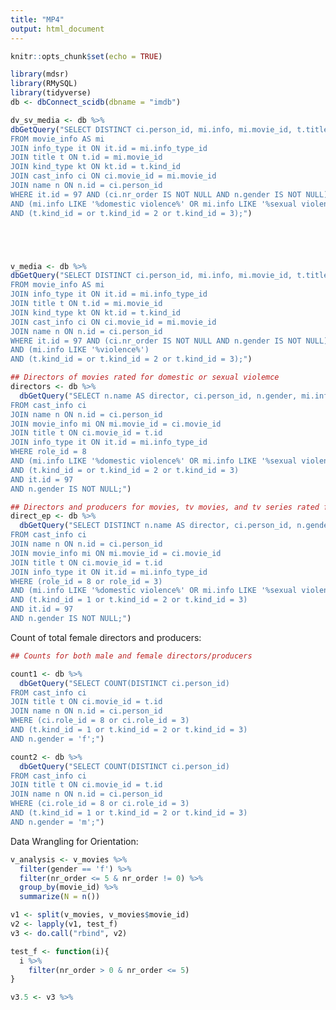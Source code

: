 ```yaml
---
title: "MP4"
output: html_document
---
```


```r
knitr::opts_chunk$set(echo = TRUE)
```

```r
library(mdsr)
library(RMySQL)
library(tidyverse)
db <- dbConnect_scidb(dbname = "imdb")
```

```r

dv_sv_media <- db %>%
dbGetQuery("SELECT DISTINCT ci.person_id, mi.info, mi.movie_id, t.title, n.name, n.gender, ci.nr_order 
FROM movie_info AS mi 
JOIN info_type it ON it.id = mi.info_type_id  
JOIN title t ON t.id = mi.movie_id
JOIN kind_type kt ON kt.id = t.kind_id
JOIN cast_info ci ON ci.movie_id = mi.movie_id
JOIN name n ON n.id = ci.person_id
WHERE it.id = 97 AND (ci.nr_order IS NOT NULL AND n.gender IS NOT NULL) 
AND (mi.info LIKE '%domestic violence%' OR mi.info LIKE '%sexual violence%')
AND (t.kind_id = or t.kind_id = 2 or t.kind_id = 3);")





v_media <- db %>%
dbGetQuery("SELECT DISTINCT ci.person_id, mi.info, mi.movie_id, t.title, n.name, n.gender, ci.nr_order 
FROM movie_info AS mi 
JOIN info_type it ON it.id = mi.info_type_id  
JOIN title t ON t.id = mi.movie_id
JOIN kind_type kt ON kt.id = t.kind_id
JOIN cast_info ci ON ci.movie_id = mi.movie_id
JOIN name n ON n.id = ci.person_id
WHERE it.id = 97 AND (ci.nr_order IS NOT NULL AND n.gender IS NOT NULL) 
AND (mi.info LIKE '%violence%')
AND (t.kind_id = or t.kind_id = 2 or t.kind_id = 3);")

## Directors of movies rated for domestic or sexual violemce
directors <- db %>%
  dbGetQuery("SELECT n.name AS director, ci.person_id, n.gender, mi.info, t.title
FROM cast_info ci
JOIN name n ON n.id = ci.person_id
JOIN movie_info mi ON mi.movie_id = ci.movie_id
JOIN title t ON ci.movie_id = t.id
JOIN info_type it ON it.id = mi.info_type_id 
WHERE role_id = 8
AND (mi.info LIKE '%domestic violence%' OR mi.info LIKE '%sexual violence%')
AND (t.kind_id = or t.kind_id = 2 or t.kind_id = 3)
AND it.id = 97
AND n.gender IS NOT NULL;")

## Directors and producers for movies, tv movies, and tv series rated for sexual or domestic violence
direct_ep <- db %>%
  dbGetQuery("SELECT DISTINCT n.name AS director, ci.person_id, n.gender, mi.info, t.title
FROM cast_info ci
JOIN name n ON n.id = ci.person_id
JOIN movie_info mi ON mi.movie_id = ci.movie_id
JOIN title t ON ci.movie_id = t.id
JOIN info_type it ON it.id = mi.info_type_id 
WHERE (role_id = 8 or role_id = 3)
AND (mi.info LIKE '%domestic violence%' OR mi.info LIKE '%sexual violence%')
AND (t.kind_id = 1 or t.kind_id = 2 or t.kind_id = 3)
AND it.id = 97
AND n.gender IS NOT NULL;")
```


Count of total female directors and producers:
```r
## Counts for both male and female directors/producers

count1 <- db %>%
  dbGetQuery("SELECT COUNT(DISTINCT ci.person_id)
FROM cast_info ci
JOIN title t ON ci.movie_id = t.id
JOIN name n ON n.id = ci.person_id
WHERE (ci.role_id = 8 or ci.role_id = 3)
AND (t.kind_id = 1 or t.kind_id = 2 or t.kind_id = 3)
AND n.gender = 'f';")

count2 <- db %>%
  dbGetQuery("SELECT COUNT(DISTINCT ci.person_id)
FROM cast_info ci
JOIN title t ON ci.movie_id = t.id
JOIN name n ON n.id = ci.person_id
WHERE (ci.role_id = 8 or ci.role_id = 3)
AND (t.kind_id = 1 or t.kind_id = 2 or t.kind_id = 3)
AND n.gender = 'm';")
```



Data Wrangling for Orientation: 
```r
v_analysis <- v_movies %>%
  filter(gender == 'f') %>%
  filter(nr_order <= 5 & nr_order != 0) %>%
  group_by(movie_id) %>%
  summarize(N = n())

v1 <- split(v_movies, v_movies$movie_id)
v2 <- lapply(v1, test_f)
v3 <- do.call("rbind", v2)

test_f <- function(i){
  i %>%
    filter(nr_order > 0 & nr_order <= 5)
}

v3.5 <- v3 %>%
  


```